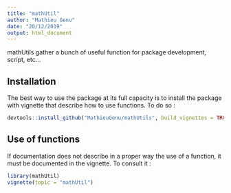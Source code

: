 ```yaml
---
title: "mathUtil"
author: "Mathieu Genu"
date: "20/12/2019"
output: html_document
---
```


mathUtils gather a bunch of useful function for package development, script, etc...

## Installation

The best way to use the package at its full capacity is to install the package with vignette that describe
how to use functions. To do so :

```r
devtools::install_github("MathieuGenu/mathUtils", build_vignettes = TRUE)
```

## Use of functions

If documentation does not describe in a proper way the use of a function, it must be documented in the vignette. To consult it : 

```r
library(mathUtil)
vignette(topic = "mathUtil")
```
